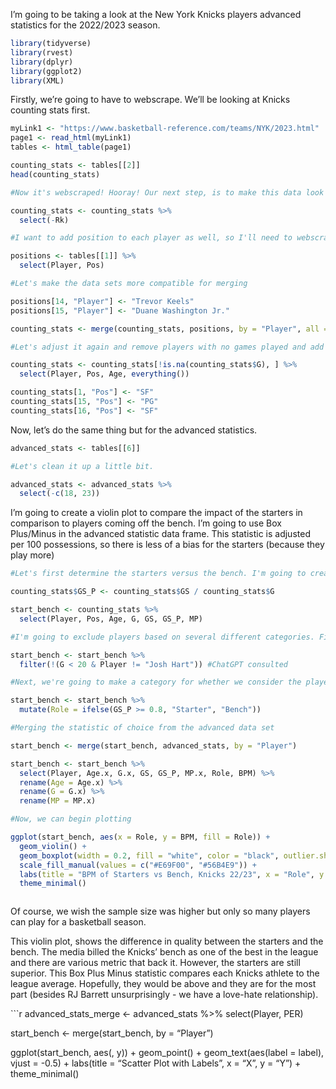 I'm going to be taking a look at the New York Knicks players advanced statistics for the 2022/2023 season.

```r

library(tidyverse)
library(rvest)
library(dplyr)
library(ggplot2)
library(XML)

```

Firstly, we're going to have to webscrape. We'll be looking at Knicks counting stats first.

```r
myLink1 <- "https://www.basketball-reference.com/teams/NYK/2023.html"
page1 <- read_html(myLink1)
tables <- html_table(page1)

counting_stats <- tables[[2]]
head(counting_stats)

#Now it's webscraped! Hooray! Our next step, is to make this data look nice.

counting_stats <- counting_stats %>% 
  select(-Rk)

#I want to add position to each player as well, so I'll need to webscrape the first page off this table.

positions <- tables[[1]] %>% 
  select(Player, Pos)

#Let's make the data sets more compatible for merging

positions[14, "Player"] <- "Trevor Keels"
positions[15, "Player"] <- "Duane Washington Jr."

counting_stats <- merge(counting_stats, positions, by = "Player", all = TRUE)

#Let's adjust it again and remove players with no games played and add positions by our own Google search for those who need it

counting_stats <- counting_stats[!is.na(counting_stats$G), ] %>% 
  select(Player, Pos, Age, everything())

counting_stats[1, "Pos"] <- "SF"
counting_stats[15, "Pos"] <- "PG"
counting_stats[16, "Pos"] <- "SF"
```

Now, let's do the same thing but for the advanced statistics.

```r

advanced_stats <- tables[[6]]

#Let's clean it up a little bit.

advanced_stats <- advanced_stats %>% 
  select(-c(18, 23))

```

I'm going to create a violin plot to compare the impact of the starters in comparison to players coming off the bench. I'm going to use Box Plus/Minus in the advanced statistic data frame. This statistic is adjusted per 100 possessions, so there is less of a bias for the starters (because they play more)

```r

#Let's first determine the starters versus the bench. I'm going to create a variable called GS_P - Games Started Percentage

counting_stats$GS_P <- counting_stats$GS / counting_stats$G

start_bench <- counting_stats %>% 
  select(Player, Pos, Age, G, GS, GS_P, MP)

#I'm going to exclude players based on several different categories. Firstly, games played. I want players who got minutes for a majority of the season or are Josh Hart. Josh Hart was a trade deadline acquisition for the Knicks and became an invaluable piece of the team. The arbitrary number I've decided upon is 20 games.

start_bench <- start_bench %>%
  filter(!(G < 20 & Player != "Josh Hart")) #ChatGPT consulted

#Next, we're going to make a category for whether we consider the player a starter or a bench player. I'm going to use the percentage of 80%, leaving us with five starters and six bench players.

start_bench <- start_bench %>% 
  mutate(Role = ifelse(GS_P >= 0.8, "Starter", "Bench"))

#Merging the statistic of choice from the advanced data set

start_bench <- merge(start_bench, advanced_stats, by = "Player")  

start_bench <- start_bench %>% 
  select(Player, Age.x, G.x, GS, GS_P, MP.x, Role, BPM) %>% 
  rename(Age = Age.x) %>% 
  rename(G = G.x) %>% 
  rename(MP = MP.x)

#Now, we can begin plotting

ggplot(start_bench, aes(x = Role, y = BPM, fill = Role)) +
  geom_violin() +
  geom_boxplot(width = 0.2, fill = "white", color = "black", outlier.shape = NA) + 
  scale_fill_manual(values = c("#E69F00", "#56B4E9")) +
  labs(title = "BPM of Starters vs Bench, Knicks 22/23", x = "Role", y = "BPM") +
  theme_minimal()



```

Of course, we wish the sample size was higher but only so many players can play for a basketball season. 

This violin plot, shows the difference in quality between the starters and the bench. The media billed the Knicks' bench as one of the best in the league and there are various metric that back it. However, the starters are still superior. This Box Plus Minus statistic compares each Knicks athlete to the league average. Hopefully, they would be above and they are for the most part (besides RJ Barrett unsurprisingly - we have a love-hate relationship).

```r

advanced_stats_merge <- advanced_stats %>% 
  select(Player, PER)

start_bench <- merge(start_bench, by = "Player")  


ggplot(start_bench, aes(, y)) +
  geom_point() +
  geom_text(aes(label = label), vjust = -0.5) +
  labs(title = "Scatter Plot with Labels",
       x = "X",
       y = "Y") +
  theme_minimal()


